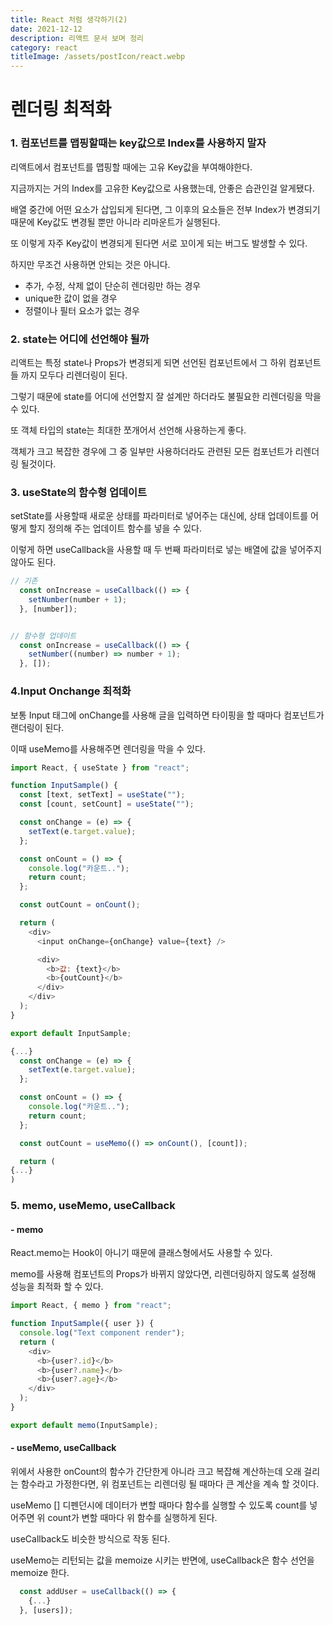 ```yaml
---
title: React 처럼 생각하기(2)
date: 2021-12-12
description: 리액트 문서 보며 정리
category: react
titleImage: /assets/postIcon/react.webp
---
```


# 렌더링 최적화

### 1\. 컴포넌트를 맵핑할때는 key값으로 Index를 사용하지 말자

리액트에서 컴포넌트를 맵핑할 때에는 고유 Key값을 부여해야한다.

지금까지는 거의 Index를 고유한 Key값으로 사용했는데, 안좋은 습관인걸 알게됐다.

배열 중간에 어떤 요소가 삽입되게 된다면, 그 이후의 요소들은 전부 Index가 변경되기 때문에 Key값도 변경될 뿐만 아니라 리마운트가 실행된다.

또 이렇게 자주 Key값이 변경되게 된다면 서로 꼬이게 되는 버그도 발생할 수 있다.

하지만 무조건 사용하면 안되는 것은 아니다.

-   추가, 수정, 삭제 없이 단순히 렌더링만 하는 경우
-   unique한 값이 없을 경우
-   정렬이나 필터 요소가 없는 경우

### 2\. state는 어디에 선언해야 될까

리액트는 특정 state나 Props가 변경되게 되면 선언된 컴포넌트에서 그 하위 컴포넌트들 까지 모두다 리렌더링이 된다.

그렇기 때문에 state를 어디에 선언할지 잘 설계만 하더라도 불필요한 리렌더링을 막을 수 있다.

또 객체 타입의 state는 최대한 쪼개어서 선언해 사용하는게 좋다.

객체가 크고 복잡한 경우에 그 중 일부만 사용하더라도 관련된 모든 컴포넌트가 리렌더링 될것이다.

### 3\. useState의 함수형 업데이트

setState를 사용할때 새로운 상태를 파라미터로 넣어주는 대신에, 상태 업데이트를 어떻게 할지 정의해 주는 업데이트 함수를 넣을 수 있다.

이렇게 하면 useCallback을 사용할 때 두 번째 파라미터로 넣는 배열에 값을 넣어주지 않아도 된다.

```javascript
// 기존
  const onIncrease = useCallback(() => {
    setNumber(number + 1);
  }, [number]);


// 함수형 업데이트
  const onIncrease = useCallback(() => {
    setNumber((number) => number + 1);
  }, []);
```

### 4.Input Onchange 최적화

보통 Input 태그에 onChange를 사용해 글을 입력하면 타이핑을 할 때마다 컴포넌트가 랜더링이 된다.

이때 useMemo를 사용해주면 렌더링을 막을 수 있다.

```javascript
import React, { useState } from "react";

function InputSample() {
  const [text, setText] = useState("");
  const [count, setCount] = useState("");

  const onChange = (e) => {
    setText(e.target.value);
  };

  const onCount = () => {
    console.log("카운트..");
    return count;
  };

  const outCount = onCount();

  return (
    <div>
      <input onChange={onChange} value={text} />

      <div>
        <b>값: {text}</b>
        <b>{outCount}</b>
      </div>
    </div>
  );
}

export default InputSample;
```


```javascript
{...}
  const onChange = (e) => {
    setText(e.target.value);
  };

  const onCount = () => {
    console.log("카운트..");
    return count;
  };

  const outCount = useMemo(() => onCount(), [count]);

  return (
{...}
)
```


### 5\. memo, useMemo, useCallback

#### \- memo

React.memo는 Hook이 아니기 때문에 클래스형에서도 사용할 수 있다.

memo를 사용해 컴포넌트의 Props가 바뀌지 않았다면, 리렌더링하지 않도록 설정해 성능을 최적화 할 수 있다.

```javascript
import React, { memo } from "react";

function InputSample({ user }) {
  console.log("Text component render");
  return (
    <div>
      <b>{user?.id}</b>
      <b>{user?.name}</b>
      <b>{user?.age}</b>
    </div>
  );
}

export default memo(InputSample);
```

#### \- useMemo, useCallback

위에서 사용한 onCount의 함수가 간단한게 아니라 크고 복잡해 계산하는데 오래 걸리는 함수라고 가정한다면, 위 컴포넌트는 리렌더링 될 때마다 큰 계산을 계속 할 것이다.

useMemo \[\] 디펜던시에 데이터가 변할 때마다 함수를 실행할 수 있도록 count를 넣어주면 위 count가 변할 때마다 위 함수를 실행하게 된다.

useCallback도 비슷한 방식으로 작동 된다.

useMemo는 리턴되는 값을 memoize 시키는 반면에, useCallback은 함수 선언을 memoize 한다.

```javascript
  const addUser = useCallback(() => {
    {...}
  }, [users]);
```
